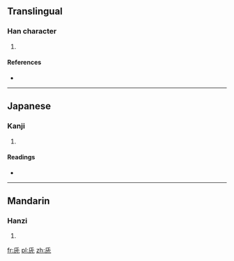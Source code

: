 ==Translingual==

===Han character===
{{Han char|rn=10|rad=儿|as=05|sn=7|four=|canj=竹卜一山 (HYMU), 一卜一山 (MYMU)|ids=⿸[[厂]][[𠑷]]}}

# {{defn|Han|sort=儿05}}

====References====
* {{Han ref|kx=0125.010|dkj=01362|dj=0265.030|hdz=10070.010|uh=514F|ud=20815}}

----

==Japanese==

===Kanji===
{{ja-kanji|grade=|rs=儿05}}

# {{defn|lang=ja|sort=儿05}}

====Readings====
* {{ja-readings|on=[[ちょう]] (chō)|kun=[[ながい]] (nagai), [[おさ]] (osa)}}

----

==Mandarin==

===Hanzi===
{{cmn-hanzi|pin=[[cháng]] ([[chang2]])|wg=ch'ang<sup>2</sup>}}

# {{defn|lang=cmn|sort=儿05}}

[[fr:兏]]
[[pl:兏]]
[[zh:兏]]